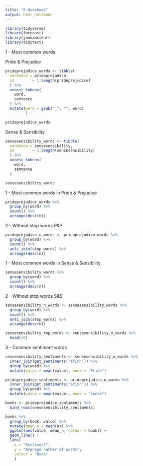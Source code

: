 ```yaml
---
title: "R Notebook"
output: html_notebook
---
```

```r
library(tidyverse)
library(forecast)
library(janeaustenr)
library(tidytext)
```

1 - Most common words

Pride & Prejudice
```r
prideprejudice_words <- tibble(
  sentence = prideprejudice,
  id        = 1:length(prideprejudice)
  ) %>% 
  unnest_tokens(
    word,
    sentence
  ) %>% 
  mutate(word = gsub("_", "", word)
         )

prideprejudice_words
```

Sense & Sensibility
```r
sensesensibility_words <- tibble(
  sentence = sensesensibility,
  id        = 1:length(sensesensibility)
  ) %>% 
  unnest_tokens(
    word,
    sentence
  )

sensesensibility_words
```

1 - Most common words in Pride & Prejudice
```r
prideprejudice_words %>% 
  group_by(word) %>% 
  count() %>% 
  arrange(desc(n))
```

2 - Without stop words P&P
```r
prideprejudice_n_words <- prideprejudice_words %>% 
  group_by(word) %>%
  count() %>% 
  anti_join(stop_words) %>% 
  arrange(desc(n))
```

1 - Most common words in Sense & Sensibility
```r
sensesensibility_words %>% 
  group_by(word) %>% 
  count() %>% 
  arrange(desc(n))
```

2 - Without stop words S&S
```r
sensesensibility_n_words <- sensesensibility_words %>% 
  group_by(word) %>% 
  count() %>% 
  anti_join(stop_words) %>% 
  arrange(desc(n))

sensesensibility_top_words <- sensesensibility_n_words %>% 
  head(20)
```

3 - Common sentiment words

```r
sensesensibility_sentiments <- sensesensibility_n_words %>% 
  inner_join(get_sentiments("afinn")) %>% 
  group_by(word) %>% 
  mutate(value = mean(value), book = "Pride")
```
```r
prideprejudice_sentiments <- prideprejudice_n_words %>% 
  inner_join(get_sentiments("afinn")) %>% 
  group_by(word) %>% 
  mutate(value = mean(value), book = "Sense")

books <- prideprejudice_sentiments %>% 
  bind_rows(sensesensibility_sentiments)
```

```r
books %>% 
  group_by(book, value) %>% 
  mutate(mean_n = mean(n)) %>% 
  ggplot(aes(value, mean_n, colour = book)) +
  geom_line() +
  labs(
    x = "Sentiment",
    y = "Average number of words",
    colour = "Book"
    ) 
```





















